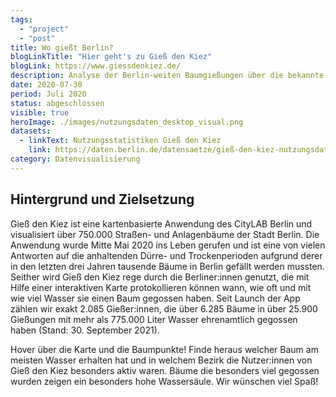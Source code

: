 ```yaml
---
tags:
  - "project"
  - "post"
title: Wo gießt Berlin?
blogLinkTitle: "Hier geht's zu Gieß den Kiez"
blogLink: https://www.giessdenkiez.de/
description: Analyse der Berlin-weiten Baumgießungen über die bekannte digitale Anwendung "Gieß den Kiez"
date: 2020-07-30
period: Juli 2020
status: abgeschlossen
visible: true
heroImage: ./images/nutzungsdaten_desktop_visual.png
datasets:
  - linkText: Nutzungsstatistiken Gieß den Kiez
    link: https://daten.berlin.de/datensaetze/gieß-den-kiez-nutzungsdaten
category: Datenvisualisierung
---
```


## Hintergrund und Zielsetzung

Gieß den Kiez ist eine kartenbasierte Anwendung des CityLAB Berlin und visualisiert über 750.000 Straßen- und Anlagenbäume der Stadt Berlin. Die Anwendung wurde Mitte Mai 2020 ins Leben gerufen und ist eine von vielen Antworten auf die anhaltenden Dürre- und Trockenperioden aufgrund derer in den letzten drei Jahren tausende Bäume in Berlin gefällt werden mussten. Seither wird Gieß den Kiez rege durch die Berliner:innen genutzt, die mit Hilfe einer interaktiven Karte protokollieren können wann, wie oft und mit wie viel Wasser sie einen Baum gegossen haben. Seit Launch der App zählen wir exakt 2.085 Gießer:innen, die über 6.285 Bäume in über 25.900 Gießungen mit mehr als 775.000 Liter Wasser ehrenamtlich gegossen haben (Stand: 30. September 2021).

Hover über die Karte und die Baumpunkte! Finde heraus welcher Baum am meisten Wasser erhalten hat und in welchem Bezirk die Nutzer:innen von Gieß den Kiez besonders aktiv waren. Bäume die besonders viel gegossen wurden zeigen ein besonders hohe Wassersäule. Wir wünschen viel Spaß!


<ContentSection>
  <div class="container mx-auto sm:px-6">
    <GDKPlot />
  </div>
</ContentSection>
